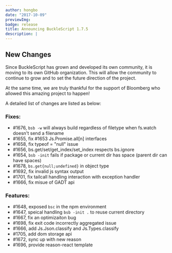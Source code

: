 ```yaml
---
author: hongbo
date: "2017-10-09"
previewImg:
badge: release
title: Announcing BuckleScript 1.7.5
description: |
---
```


## New Changes

Since BuckleScript has grown and developed its own community, it is moving to
its own GitHub organization. This will allow the community to continue to grow
and to set the future direction of the project.

At the same time, we are truly thankful for the support of Bloomberg who
allowed this amazing project to happen!

A detailed list of changes are listed as below:


### Fixes:

- #1676, `bsb -w` will always build regardless of filetype when fs.watch doesn't send a filename
- #1655, fix #1653 Js.Promise.all[n] interfaces
- #1658, fix typeof = "null" issue
- #1656, bs.get/set/get_index/set_index respects bs.ignore
- #1654, `bsb -init` fails if package or current dir has space (parent dir can have spaces)
- #1678, `bs.get{null;undefined}`  in object type
- #1692, fix invalid js syntax output
- #1701, fix tailcall handling interaction with  exception handler
- #1666, fix misue of GADT api

### Features:

- #1648, exposed `bsc` in the npm environment
- #1647, speical handling `bsb -init .` to reuse current directory
- #1667, fix an optimizaiton bug
- #1698, fix exit code incorrectly aggregated issue
- #1666, add Js.Json.classify and Js.Types.classify
- #1705, add dom storage api
- #1672, sync up with new reason
- #1696, provide reason-react template
